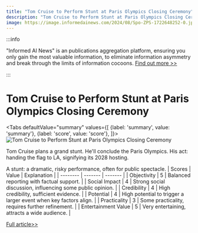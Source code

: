 ```yaml
---
title: "Tom Cruise to Perform Stunt at Paris Olympics Closing Ceremony"
description: "Tom Cruise to Perform Stunt at Paris Olympics Closing Ceremony"
image: https://image.informedainews.com/2024/08/Spo-ZPS-1722648252-0.jpg
---
```



:::info

"Informed AI News" is an publications aggregation platform, ensuring you only gain the most valuable information, to eliminate information asymmetry and break through the limits of information cocoons.  [Find out more >>](/)

:::

# Tom Cruise to Perform Stunt at Paris Olympics Closing Ceremony


<Tabs
	defaultValue="summary"
	values={[
	{label: 'summary', value: 'summary'},
	{label: 'score', value: 'score'},
]}>
<TabItem value="summary">
<img
  src="https://image.informedainews.com/2024/08/Spo-ZPS-1722648252-0.jpg"
  alt="Tom Cruise to Perform Stunt at Paris Olympics Closing Ceremony"
/>



Tom Cruise plans a grand stunt.
He'll conclude the Paris Olympics.
His act: handing the flag to LA,
signifying its 2028 hosting.

A stunt: a dramatic, risky performance,
often for public spectacle.
</TabItem>
<TabItem value="score">
	| Scores     | Value   | Explanation |
	| -------- | ------- | ------- |
	| Objectivity  | 5    | Balanced reporting with factual support.    |
	| Social Impact | 4     | Strong social discussion, influencing some public opinion.    |
	| Credibility    | 4    | High credibility, sufficient evidence.    |
	| Potential    | 4    | High potential to trigger a larger event when key factors align.    |
	| Practicality    | 3    | Some practicality, requires further refinement.    |
	| Entertainment Value    | 5    | Very entertaining, attracts a wide audience.    |
</TabItem>
</Tabs>

[Full article>>](https://www.ign.com/articles/tom-cruise-will-reportedly-close-out-the-paris-olympics-with-a-stunt)
